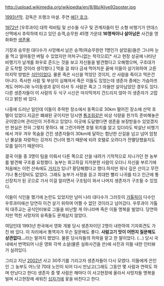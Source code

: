http://upload.wikimedia.org/wikipedia/en/8/8b/Alive92poster.jpg

[[1993년]]작. 감독은 프랭크 마셜. 주연 [[에단 호크]].

[[1972년]] [우루과이] 대학 럭비팀 및 선수들 식구 및 관계자들이 탄 소형 비행기가 안데스 산맥에서 추락하여 타고 있던 승객,승무원 45명 가운데 '''16명씩이나 살아남은''' 사건을 영화화한 [[생존물]].

기장과 승무원 대다수가 사망해서 남은 승객(여승무원만 1명인가 살았음)들은 그나마 눈을 먹고 얼마동안 버틸 수 있었지만 어처구니없는 착각으로[* 사고 현장 상공에 나타난 비행기가 날개를 좌우로 흔드는 것을 보고 자신들을 발견했다고 오해했으며, 구조대가 곧 도착할 것이라 생각했다.] 먹을 걸 죄다 금새 먹어치운 끝에 이들이 살기위하여 고른 마지막 방법은 [[식인]]이었다. 물론 죽은 시신을 먹었던 것이지, 산 사람을 죽이고 먹은건 아니다. 즉사한 사람 및 부상이 심해져서 죽은 이들도 있었는데 생존자 중에는 가슴아프게도 어머니와 누이동생과 같이 타서 두 사람은 죽고 그 아들만 살아남았던 경우도 있다. 다른 생존자들이 이 사람의 두 식구 시신은 마지막까지 건드리지 않아 이 생존자가 고맙다고 밝힌 바 있다.

나중에 드러난 일인데 이들이 추락한 장소에서 동쪽으로 30km 떨어진 장소에 산악 호텔이 있었다.지금은 폐쇄된 곳이지만 당시엔 [[통조림]]같은 비상 식량을 한가득 준비해놓은 곳이였으며 관리인이 거주하고 있었다. 이곳에 도달했다면 생존을 보장받을수 있었겠지만 현실은 전혀 그렇지 못하다. 왜 그런가하면 호텔 위치를 알고 있더라도 박살난 비행기에서 겨우 겨우 목숨을 건진 생존자들이 30km에 달하는 험난한 산길을 넘고 넘어 엄청난 물살을 자랑하는 강까지 건너야 했기 때문에 되려 호텔로 오려다가 전멸당했을지도 모를 일이기 때문이다. 

결국 이들 중 3명이 팀을 이뤄서 다른 쪽으로 산을 내려가 기적적으로 지나가던 한 농부를 발견해 구조를 요청했다. 농부는 회고하길 지저분한 사람이 오더니 자신을 부르기에 처음에는 이런 산속에도 [[거지]]가 있나? 황당해했다고 했다.하지만 워낙 깊은 산이고 무전기나 통신장비도 없었다. 그래도 농부가 사정을 듣고 최대한 빨리 나귀를 타고 인근에 통신장치가 된 곳으로 가서 이걸 알리면서 구조팀이 와서 나머지 생존자가 구조될 수 있었다.

이들이 식인을 했기에 논란도 있었지만 남미 나라 대다수가 그러듯이 [[가톨릭]]이 다수인 우루과이에선 당연히 이건 살기 위하여 어쩔 수 없던 것이라고 넘어갔다. 우루과이 가톨릭 대주교는 공식인터뷰로 그들을 비난할 게 아니라며 죽은 이들 명복을 빌었다. 당연하지만 먹힌 사망자의 유족들도 문제삼지 않았다.

여담인데 1993년 한국에서 영화 개봉 당시 생존자이던 2명이 내한하여 기자회견도 가진 바 있다. 이 자리에서 통역자가 무슨 질문해도 좋다. '''사람고기 맛이 어떤지 질문해도 상관없다...'''라는 말까지 했었다. 물론 당사자들의 허락을 맡고 한 말이었다. (...) 당시 국내에서 번역되어 나온 영화 각색 소설(물론 실화사건을 쓴)에 사진과 이들 내한 인터뷰가 실려있다.

그리고 지난 [[2002년]] 사고 30주기를 기리고자 생존자들이 다시 모였다. 이들에게 은인인 그 농부도 어느덧 70대 노인이 되어 다시 만났고(그래도 그동안 몇 사람과 연락도 하며 만났다고 한다) 생존자 중 몇 사람은 해마다 이 사고현장에 올라서 사망자들 명복을 빌며 사고현장에 세워진 [[십자가]]에 꽃을 바친다고 한다.
